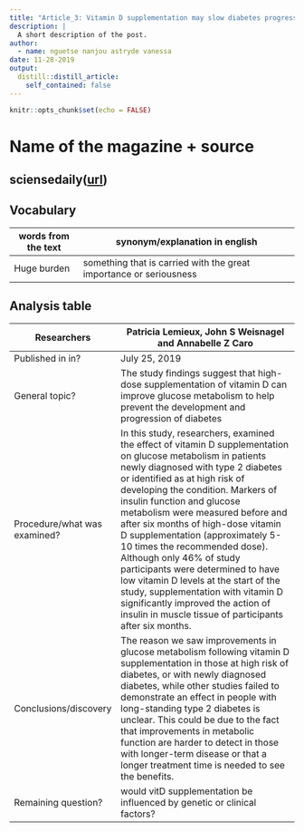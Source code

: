 ```yaml
---
title: "Article_3: Vitamin D supplementation may slow diabetes progression"
description: |
  A short description of the post.
author:
  - name: nguetse nanjou astryde vanessa
date: 11-28-2019
output:
  distill::distill_article:
    self_contained: false
---
```

    
```r
knitr::opts_chunk$set(echo = FALSE)
```


# Name of the magazine + source
sciensedaily([url](www.sciencedaily.com/releases/2019/07/190725211631.htm))
---
## Vocabulary

| words from the text | synonym/explanation in english                             |
| ------------------- | ---------------------------------------------------------- |
| Huge burden         | something that is carried with the great importance or seriousness                                    |


    
## Analysis table   

| Researchers                  | Patricia Lemieux, John S Weisnagel and Annabelle Z Caro                                                                                                                                                                                                                                                                                                                                                                                                                                                                                                                                                                                             |
| ---------------------------- | --------------------------------------------------------------------------------------------------------------------------------------------------------------------------------------------------------------------------------------------------------------------------------------------------------------------------------------------------------------------------------------------------------------------------------------------------------------------------------------------------------------------------------------------------------------------------------------------------------------------------------------------------- |
|  Published in in?            | July 25, 2019                                                                                                                                                                                                                                                                                                                                                                                                                                                                                                                                                                                                                                       |
| General topic?               | The study findings suggest that high-dose supplementation of vitamin D can improve glucose metabolism to help prevent the development and progression of diabetes                                                                                                                                                                                                                                                                                                                                                                                                                                                                                   |
| Procedure/what was examined? | In this study, researchers, examined the effect of vitamin D supplementation on glucose metabolism in patients newly diagnosed with type 2 diabetes or identified as at high risk of developing the condition. Markers of insulin function and glucose metabolism were measured before and after six months of high-dose vitamin D supplementation (approximately 5-10 times the recommended dose). Although only 46% of study participants were determined to have low vitamin D levels at the start of the study, supplementation with vitamin D significantly improved the action of insulin in muscle tissue of participants after six months.  |
|  Conclusions/discovery       | The reason we saw improvements in glucose metabolism following vitamin D supplementation in those at high risk of diabetes, or with newly diagnosed diabetes, while other studies failed to demonstrate an effect in people with long-standing type 2 diabetes is unclear. This could be due to the fact that improvements in metabolic function are harder to detect in those with longer-term disease or that a longer treatment time is needed to see the benefits.                                                                                                                                                                              |
|  Remaining question?         | would vitD supplementation be influenced by genetic or clinical factors?                                                                                                                                                                                                                                                                                                                                                                                                                                                                                                                                                                                     |




